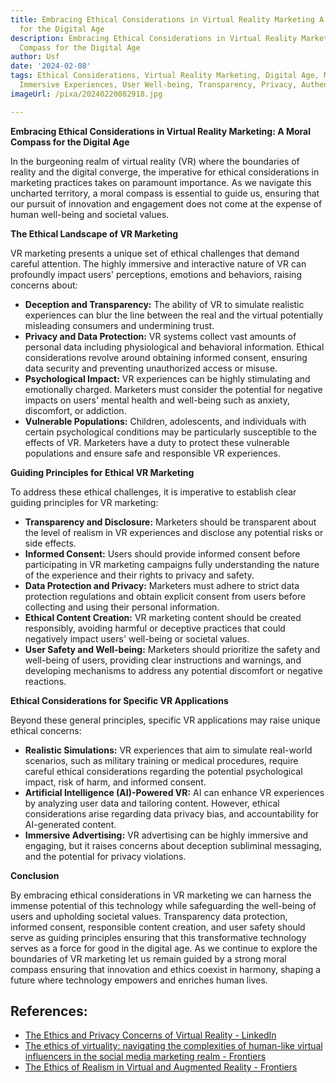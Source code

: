 ```yaml
---
title: Embracing Ethical Considerations in Virtual Reality Marketing A Moral Compass
  for the Digital Age
description: Embracing Ethical Considerations in Virtual Reality Marketing A Moral
  Compass for the Digital Age
author: Usf
date: '2024-02-08'
tags: Ethical Considerations, Virtual Reality Marketing, Digital Age, Morality, Responsibility,
  Immersive Experiences, User Well-being, Transparency, Privacy, Authenticity
imageUrl: /pixa/20240220082918.jpg

---
```

**Embracing Ethical Considerations in Virtual Reality Marketing: A  Moral Compass for  the Digital Age**

In the burgeoning realm of virtual reality (VR) where the boundaries of reality and the  digital converge, the  imperative for  ethical  considerations in marketing practices takes on  paramount importance. As we navigate this uncharted territory, a moral compass is essential to guide  us, ensuring that our pursuit of innovation and engagement does not come at the expense of human well-being and societal values.

**The Ethical Landscape of VR Marketing**

VR marketing presents a unique  set of ethical  challenges  that demand careful attention. The highly immersive and interactive  nature of VR can profoundly impact  users' perceptions,  emotions and behaviors, raising concerns about:

* **Deception  and Transparency:** The ability of VR to simulate realistic experiences can blur the line  between the real and the virtual potentially misleading consumers and undermining trust.
* **Privacy and  Data Protection:** VR systems collect  vast amounts  of personal data including physiological and behavioral information. Ethical considerations revolve around obtaining informed consent, ensuring data security and preventing unauthorized access or  misuse.
* **Psychological Impact:** VR experiences can  be highly stimulating and emotionally charged. Marketers must consider the potential for negative impacts on users' mental health and well-being such  as anxiety, discomfort, or addiction.
* **Vulnerable Populations:**  Children, adolescents, and individuals with certain psychological conditions may be particularly susceptible  to the  effects of VR. Marketers  have a duty to protect these vulnerable populations and  ensure safe and responsible  VR experiences.

**Guiding Principles for Ethical VR Marketing**

To address these ethical challenges, it is imperative to establish clear guiding principles for VR marketing:

* **Transparency and Disclosure:** Marketers should be transparent about the level of realism in VR  experiences and disclose any  potential risks  or side effects.
* **Informed Consent:** Users should provide informed consent  before participating in VR marketing campaigns fully  understanding the nature of the experience and their rights to privacy and safety.
* **Data  Protection and Privacy:** Marketers must adhere to strict data protection regulations  and obtain explicit consent from users before collecting and using  their personal information.
* **Ethical Content Creation:** VR marketing content should be created responsibly, avoiding  harmful or deceptive practices that could negatively impact  users' well-being or societal values.
* **User Safety and Well-being:** Marketers should prioritize  the safety and well-being of users, providing clear instructions and warnings,  and developing mechanisms to address any potential discomfort or negative  reactions.

**Ethical Considerations for Specific VR Applications**

Beyond these general principles, specific VR applications  may raise unique ethical concerns:

* **Realistic Simulations:** VR experiences that aim to simulate real-world scenarios,  such as  military training or medical procedures, require careful ethical considerations regarding the potential psychological impact, risk of harm, and informed consent.
* **Artificial Intelligence (AI)-Powered VR:** AI can enhance VR experiences by  analyzing user data and tailoring content. However, ethical considerations arise regarding data privacy bias,  and accountability for AI-generated content.
* **Immersive  Advertising:** VR advertising can be  highly immersive and engaging, but it raises concerns about  deception subliminal messaging, and  the potential for privacy violations.

**Conclusion**

By embracing  ethical considerations in VR marketing we  can harness the immense potential of this technology while safeguarding the well-being of users and upholding societal values. Transparency data protection, informed consent, responsible content creation, and  user safety should serve  as guiding principles ensuring that this transformative technology serves as a force for good in the digital age. As we continue to explore  the boundaries of VR marketing let us remain guided by a strong moral compass ensuring that innovation and ethics coexist  in harmony, shaping a future where  technology empowers and enriches human lives.

## References:
- [The Ethics and Privacy Concerns of Virtual Reality - LinkedIn](https://www.linkedin.com/pulse/ethics-privacy-concerns-virtual-reality-znanye)
- [The ethics of virtuality: navigating the complexities of human-like virtual influencers in the social media marketing realm - Frontiers](https://www.frontiersin.org/articles/10.3389/fcomm.2023.1205610)
- [The Ethics of Realism in Virtual and Augmented Reality - Frontiers](https://www.frontiersin.org/articles/10.3389/frvir.2020.00001)
